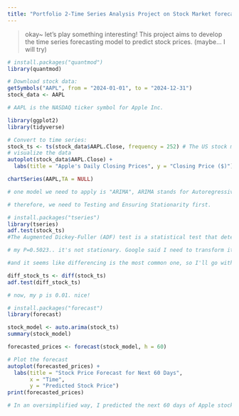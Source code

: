 ```yaml
---
title: "Portfolio 2-Time Series Analysis Project on Stock Market forecasting"
---
```


> okay~ let's play something interesting! This project aims to develop the time series forecasting model to predict stock prices. (maybe... I will try)



```r

# install.packages("quantmod")
library(quantmod)

# Download stock data:
getSymbols("AAPL", from = "2024-01-01", to = "2024-12-31")
stock_data <- AAPL

# AAPL is the NASDAQ ticker symbol for Apple Inc.

```

```r

library(ggplot2)
library(tidyverse)

# Convert to time series:
stock_ts <- ts(stock_data$AAPL.Close, frequency = 252) # The US stock market has about 252 trading days per year, on average. 
# visualize the data
autoplot(stock_data$AAPL.Close) +
  labs(title = "Apple's Daily Closing Prices", y = "Closing Price ($)")

chartSeries(AAPL,TA = NULL)

```
```r
# one model we need to apply is "ARIMA", ARIMA stands for Autoregressive Integrated Moving Average. The ARIMA model combines three basic methods: Auto Regression (AR); In auto-regression the values of a given time series data are regressed on their own lagged values, which is indicated by the “p” value in the model. Differencing: This involves differencing the time series data to remove the trend and convert a non-stationary time series to a stationary one. Moving Average (MA): The MA nature of the model is represented by q values which is the number of lagged values of the error term.

# therefore, we need to Testing and Ensuring Stationarity first.

# install.packages("tseries")
library(tseries)
adf.test(stock_ts)
#The Augmented Dickey-Fuller (ADF) test is a statistical test that determines if a time series is stationary. It's a common test used to analyze time series data. 

# my P=0.5023.. it's not stationary. Google said I need to transform it to make it stationary before performing any time series analysis, typically by using techniques like differencing, detrending, or applying a logarithmic transformation.

#and it seems like differencing is the most common one, so I'll go with differencing. 

diff_stock_ts <- diff(stock_ts)
adf.test(diff_stock_ts)

# now, my p is 0.01. nice!

```
```r
# install.packages("forecast")
library(forecast)

stock_model <- auto.arima(stock_ts)
summary(stock_model)

```
```r

forecasted_prices <- forecast(stock_model, h = 60)

# Plot the forecast
autoplot(forecasted_prices) +
  labs(title = "Stock Price Forecast for Next 60 Days",
       x = "Time",
       y = "Predicted Stock Price")
print(forecasted_prices)

# In an oversimplified way, I predicted the next 60 days of Apple stock... Whoever follows this procedure for stocks should be prepared to accept the fate of bankruptcy.

```

